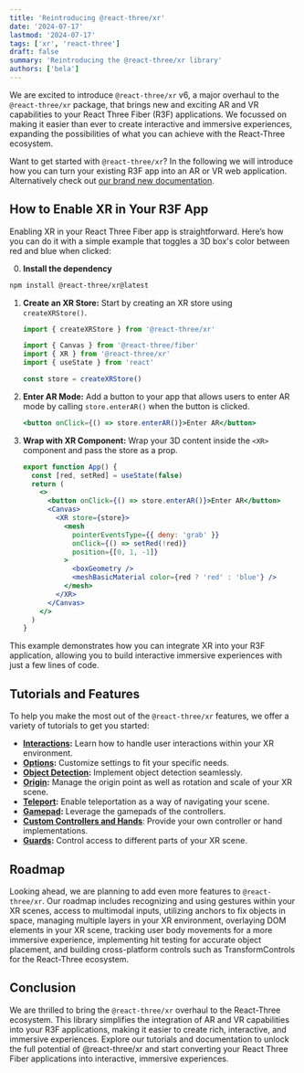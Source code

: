 ```yaml
---
title: 'Reintroducing @react-three/xr'
date: '2024-07-17'
lastmod: '2024-07-17'
tags: ['xr', 'react-three']
draft: false
summary: 'Reintroducing the @react-three/xr library'
authors: ['bela']
---
```


We are excited to introduce `@react-three/xr` v6, a major overhaul to the `@react-three/xr` package, that brings new and exciting AR and VR capabilities to your React Three Fiber (R3F) applications. We focussed on making it easier than ever to create interactive and immersive experiences, expanding the possibilities of what you can achieve with the React-Three ecosystem.

Want to get started with `@react-three/xr`? In the following we will introduce how you can turn your existing R3F app into an AR or VR web application. Alternatively check out [our brand new documentation](https://docs.pmnd.rs/xr/).

## How to Enable XR in Your R3F App

Enabling XR in your React Three Fiber app is straightforward. Here’s how you can do it with a simple example that toggles a 3D box's color between red and blue when clicked:

0. **Install the dependency**

```bash
npm install @react-three/xr@latest
```

1. **Create an XR Store:** Start by creating an XR store using `createXRStore()`.

   ```jsx
   import { createXRStore } from '@react-three/xr'

   import { Canvas } from '@react-three/fiber'
   import { XR } from '@react-three/xr'
   import { useState } from 'react'

   const store = createXRStore()
   ```

2. **Enter AR Mode:** Add a button to your app that allows users to enter AR mode by calling `store.enterAR()` when the button is clicked.

   ```jsx
   <button onClick={() => store.enterAR()}>Enter AR</button>
   ```

3. **Wrap with XR Component:** Wrap your 3D content inside the `<XR>` component and pass the store as a prop.

   ```jsx
   export function App() {
     const [red, setRed] = useState(false)
     return (
       <>
         <button onClick={() => store.enterAR()}>Enter AR</button>
         <Canvas>
           <XR store={store}>
             <mesh
               pointerEventsType={{ deny: 'grab' }}
               onClick={() => setRed(!red)}
               position={[0, 1, -1]}
             >
               <boxGeometry />
               <meshBasicMaterial color={red ? 'red' : 'blue'} />
             </mesh>
           </XR>
         </Canvas>
       </>
     )
   }
   ```

This example demonstrates how you can integrate XR into your R3F application, allowing you to build interactive immersive experiences with just a few lines of code.

## Tutorials and Features

To help you make the most out of the `@react-three/xr` features, we offer a variety of tutorials to get you started:

- **[Interactions](https://docs.pmnd.rs/xr/tutorials/interactions):** Learn how to handle user interactions within your XR environment.
- **[Options](https://docs.pmnd.rs/xr/tutorials/options):** Customize settings to fit your specific needs.
- **[Object Detection](https://docs.pmnd.rs/xr/tutorials/object-detection):** Implement object detection seamlessly.
- **[Origin](https://docs.pmnd.rs/xr/tutorials/origin):** Manage the origin point as well as rotation and scale of your XR scene.
- **[Teleport](https://docs.pmnd.rs/xr/tutorials/teleport):** Enable teleportation as a way of navigating your scene.
- **[Gamepad](https://docs.pmnd.rs/xr/tutorials/gamepad):** Leverage the gamepads of the controllers.
- **[Custom Controllers and Hands](https://docs.pmnd.rs/xr/tutorials/custom-inputs)**: Provide your own controller or hand implementations.
- **[Guards](https://docs.pmnd.rs/xr/tutorials/guards):** Control access to different parts of your XR scene.

## Roadmap

Looking ahead, we are planning to add even more features to `@react-three/xr`. Our roadmap includes recognizing and using gestures within your XR scenes, access to multimodal inputs, utilizing anchors to fix objects in space, managing multiple layers in your XR environment, overlaying DOM elements in your XR scene, tracking user body movements for a more immersive experience, implementing hit testing for accurate object placement, and building cross-platform controls such as TransformControls for the React-Three ecosystem.

## Conclusion

We are thrilled to bring the `@react-three/xr` overhaul to the React-Three ecosystem. This library simplifies the integration of AR and VR capabilities into your R3F applications, making it easier to create rich, interactive, and immersive experiences. Explore our tutorials and documentation to unlock the full potential of @react-three/xr and start converting your React Three Fiber applications into interactive, immersive experiences.

